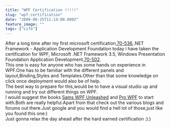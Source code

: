 ```yaml
---
title: "WPF Certification !!!!!"
slug: "wpf-certification"
date: "2009-08-25T11:14:00.000Z"
feature_image: ""
tags: ["Life"]
---
```


After a long time after my first microsoft certification,[70-536](http://www.microsoft.com/learning/en/us/exam.aspx?ID=70-536),.NET Framework - Application Development Foundation today i have taken the certification for WPF, Microsoft .NET Framework 3.5, Windows Presentation Foundation Application Development,[70-502](http://www.microsoft.com/learning/en/us/exam.aspx?ID=70-502&locale=en-us).  
This one is easy for anyone who has some hands on experience in WPF.One has to be familiar with the different panels and layout,Binding,Styles and Templates.Other than that some knowledge on click once deployment would also be of help.  
The best way to prepare for this,would be to have a visual studio up and running and try out different things on WPF.  
I would suggest the books [Sams WPF Unleashed](http://www.pearson.ch/Informatik/SamsPublishing/1449/9780672328916/Windows-Presentation-Foundation.aspx) and [Pro WPF](http://www.apress.com/book/view/9781590599556) to start with.Both are really helpful.Apart from that check out the various blogs and forums out there.Just google and you would find a hell lot of those,just like you found this one:)  
Just gonna relax the day ahead after the hard earned certification :):)